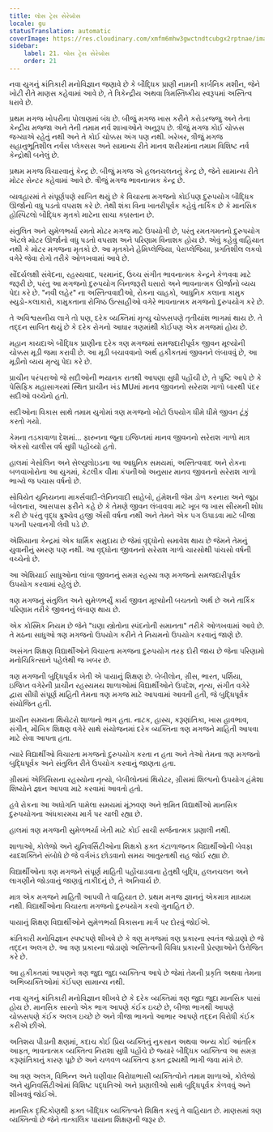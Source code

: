 ```yaml
---
title: લોસ ટ્રેસ સેરેબ્રોસ
locale: gu
statusTranslation: automatic
coverImage: https://res.cloudinary.com/xmfm6mhw3gwctndtcubgx2rptnae/image/upload/v1740337243/small_cover_educacion_fundamental_a051170f1c.webp
sidebar:
    label: 21. લોસ ટ્રેસ સેરેબ્રોસ
    order: 21
---
```

નવા યુગનું ક્રાંતિકારી મનોવિજ્ઞાન જણાવે છે કે બૌદ્ધિક પ્રાણી નામની કાર્બનિક મશીન, જેને ખોટી રીતે માણસ કહેવામાં આવે છે, તે ત્રિકેન્દ્રીય અથવા ત્રિમસ્તિષ્કીય સ્વરૂપમાં અસ્તિત્વ ધરાવે છે.

પ્રથમ મગજ ખોપરીના પોલાણમાં બંધ છે. બીજું મગજ ખાસ કરીને કરોડરજ્જુ અને તેના કેન્દ્રીય મજ્જા અને તેની તમામ નર્વ શાખાઓને અનુરૂપ છે. ત્રીજું મગજ કોઈ ચોક્કસ જગ્યાએ રહેતું નથી અને તે કોઈ ચોક્કસ અંગ પણ નથી. ખરેખર, ત્રીજું મગજ સહાનુભૂતિશીલ નર્વસ પ્લેક્સસ અને સામાન્ય રીતે માનવ શરીરમાંના તમામ વિશિષ્ટ નર્વ કેન્દ્રોથી બનેલું છે.

પ્રથમ મગજ વિચારવાનું કેન્દ્ર છે. બીજું મગજ એ હલનચલનનું કેન્દ્ર છે, જેને સામાન્ય રીતે મોટર સેન્ટર કહેવામાં આવે છે. ત્રીજું મગજ ભાવનાત્મક કેન્દ્ર છે.

વ્યવહારમાં તે સંપૂર્ણપણે સાબિત થયું છે કે વિચારતા મગજનો કોઈપણ દુરુપયોગ બૌદ્ધિક ઊર્જાનો વધુ પડતો વપરાશ કરે છે. તેથી શંકા વિના ખાતરીપૂર્વક કહેવું તાર્કિક છે કે માનસિક હોસ્પિટલો બૌદ્ધિક મૃતકો માટેના સાચા કબ્રસ્તાન છે.

સંતુલિત અને સુમેળભર્યા રમતો મોટર મગજ માટે ઉપયોગી છે, પરંતુ રમતગમતનો દુરુપયોગ એટલે મોટર ઊર્જાનો વધુ પડતો વપરાશ અને પરિણામ વિનાશક હોય છે. એવું કહેવું વાહિયાત નથી કે મોટર મગજના મૃતકો છે. આ મૃતકોને હેમિપ્લેજિયા, પેરાપ્લેજિયા, પ્રગતિશીલ લકવો વગેરે જેવા રોગો તરીકે ઓળખવામાં આવે છે.

સૌંદર્યલક્ષી સંવેદના, રહસ્યવાદ, પરમાનંદ, ઉચ્ચ સંગીત ભાવનાત્મક કેન્દ્રને કેળવવા માટે જરૂરી છે, પરંતુ આ મગજનો દુરુપયોગ બિનજરૂરી ઘસારો અને ભાવનાત્મક ઊર્જાનો વ્યય પેદા કરે છે. "નવી લહેર" ના અસ્તિત્વવાદીઓ, રોકના ચાહકો, આધુનિક કલાના કામુક સ્યુડો-કલાકારો, કામુકતાના રોગિષ્ઠ ઉત્સાહીઓ વગેરે ભાવનાત્મક મગજનો દુરુપયોગ કરે છે.

તે અવિશ્વસનીય લાગે તો પણ, દરેક વ્યક્તિમાં મૃત્યુ ચોક્કસપણે તૃતીયાંશ ભાગમાં થાય છે. તે તદ્દન સાબિત થયું છે કે દરેક રોગનો આધાર ત્રણમાંથી કોઈપણ એક મગજમાં હોય છે.

મહાન કાયદાએ બૌદ્ધિક પ્રાણીના દરેક ત્રણ મગજમાં સમજદારીપૂર્વક જીવન મૂલ્યોની ચોક્કસ મૂડી જમા કરાવી છે. આ મૂડી બચાવવાનો અર્થ હકીકતમાં જીવનને લંબાવવું છે, આ મૂડીનો વ્યય મૃત્યુ પેદા કરે છે.

પ્રાચીન પરંપરાઓ જે સદીઓની ભયાનક રાતથી આપણા સુધી પહોંચી છે, તે પુષ્ટિ આપે છે કે પેસિફિક મહાસાગરમાં સ્થિત પ્રાચીન ખંડ MUમાં માનવ જીવનનો સરેરાશ ગાળો બારથી પંદર સદીઓ વચ્ચેનો હતો.

સદીઓના વિકાસ સાથે તમામ યુગોમાં ત્રણ મગજનો ખોટો ઉપયોગ ધીમે ધીમે જીવન ટૂંકું કરતો ગયો.

કેમના તડકાવાળા દેશમાં... ફારુનના જૂના ઇજિપ્તમાં માનવ જીવનનો સરેરાશ ગાળો માત્ર એકસો ચાલીસ વર્ષ સુધી પહોંચ્યો હતો.

હાલમાં ગેસોલિન અને સેલ્યુલોઇડના આ આધુનિક સમયમાં, અસ્તિત્વવાદ અને રોકના બળવાખોરોના આ યુગમાં, કેટલીક વીમા કંપનીઓ અનુસાર માનવ જીવનનો સરેરાશ ગાળો ભાગ્યે જ પચાસ વર્ષનો છે.

સોવિયેત યુનિયનના માર્ક્સવાદી-લેનિનવાદી સાહેબો, હંમેશની જેમ ડોળ કરનારા અને જૂઠા બોલનારા, આસપાસ ફરીને કહે છે કે તેમણે જીવન લંબાવવા માટે ખૂબ જ ખાસ સીરમની શોધ કરી છે પરંતુ વૃદ્ધ ક્રુશ્ચેવ હજી એંસી વર્ષના નથી અને તેમને એક પગ ઉપાડવા માટે બીજા પગની પરવાનગી લેવી પડે છે.

એશિયાના કેન્દ્રમાં એક ધાર્મિક સમુદાય છે જેમાં વૃદ્ધોનો સમાવેશ થાય છે જેમને તેમનું યુવાનીનું સ્મરણ પણ નથી. આ વૃદ્ધોના જીવનનો સરેરાશ ગાળો ચારસોથી પાંચસો વર્ષની વચ્ચેનો છે.

આ એશિયાઈ સાધુઓના લાંબા જીવનનું સમગ્ર રહસ્ય ત્રણ મગજનો સમજદારીપૂર્વક ઉપયોગ કરવામાં રહેલું છે.

ત્રણ મગજનું સંતુલિત અને સુમેળભર્યું કાર્ય જીવન મૂલ્યોની બચતનો અર્થ છે અને તાર્કિક પરિણામ તરીકે જીવનનું લંબાણ થાય છે.

એક કોસ્મિક નિયમ છે જેને "ઘણા સ્ત્રોતોના સ્પંદનોની સમાનતા" તરીકે ઓળખવામાં આવે છે. તે મઠના સાધુઓ ત્રણ મગજનો ઉપયોગ કરીને તે નિયમનો ઉપયોગ કરવાનું જાણે છે.

અસંગત શિક્ષણ વિદ્યાર્થીઓને વિચારતા મગજના દુરુપયોગ તરફ દોરી જાય છે જેના પરિણામો મનોચિકિત્સાને પહેલેથી જ ખબર છે.

ત્રણ મગજની બુદ્ધિપૂર્વક ખેતી એ પાયાનું શિક્ષણ છે. બેબીલોન, ગ્રીસ, ભારત, પર્શિયા, ઇજિપ્ત વગેરેની પ્રાચીન રહસ્યમય શાળાઓમાં વિદ્યાર્થીઓને ઉપદેશ, નૃત્ય, સંગીત વગેરે દ્વારા સીધી સંપૂર્ણ માહિતી તેમના ત્રણ મગજ માટે આપવામાં આવતી હતી, જે બુદ્ધિપૂર્વક સંયોજિત હતી.

પ્રાચીન સમયના થિયેટરો શાળાનો ભાગ હતા. નાટક, હાસ્ય, કરૂણાંતિકા, ખાસ હાવભાવ, સંગીત, મૌખિક શિક્ષણ વગેરે સાથે સંયોજનમાં દરેક વ્યક્તિના ત્રણ મગજને માહિતી આપવા માટે સેવા આપતા હતા.

ત્યારે વિદ્યાર્થીઓ વિચારતા મગજનો દુરુપયોગ કરતા ન હતા અને તેઓ તેમના ત્રણ મગજનો બુદ્ધિપૂર્વક અને સંતુલિત રીતે ઉપયોગ કરવાનું જાણતા હતા.

ગ્રીસમાં એલિસિસના રહસ્યોના નૃત્યો, બેબીલોનમાં થિયેટર, ગ્રીસમાં શિલ્પનો ઉપયોગ હંમેશા શિષ્યોને જ્ઞાન આપવા માટે કરવામાં આવતો હતો.

હવે રોકના આ અધોગતિ પામેલા સમયમાં મૂંઝવણ અને ભ્રમિત વિદ્યાર્થીઓ માનસિક દુરુપયોગના અંધકારમય માર્ગ પર ચાલી રહ્યા છે.

હાલમાં ત્રણ મગજની સુમેળભર્યા ખેતી માટે કોઈ સાચી સર્જનાત્મક પ્રણાલી નથી.

શાળાઓ, કોલેજો અને યુનિવર્સિટીઓના શિક્ષકો ફક્ત કંટાળાજનક વિદ્યાર્થીઓની બેવફા યાદશક્તિને સંબોધે છે જે વર્ગખંડ છોડવાનો સમય આતુરતાથી રાહ જોઈ રહ્યા છે.

વિદ્યાર્થીઓના ત્રણ મગજને સંપૂર્ણ માહિતી પહોંચાડવાના હેતુથી બુદ્ધિ, હલનચલન અને લાગણીને જોડવાનું જાણવું તાકીદનું છે, તે અનિવાર્ય છે.

માત્ર એક મગજને માહિતી આપવી તે વાહિયાત છે. પ્રથમ મગજ જ્ઞાનનું એકમાત્ર માધ્યમ નથી. વિદ્યાર્થીઓના વિચારતા મગજનો દુરુપયોગ કરવો ગુનાહિત છે.

પાયાનું શિક્ષણ વિદ્યાર્થીઓને સુમેળભર્યા વિકાસના માર્ગ પર દોરવું જોઈએ.

ક્રાંતિકારી મનોવિજ્ઞાન સ્પષ્ટપણે શીખવે છે કે ત્રણ મગજમાં ત્રણ પ્રકારના સ્વતંત્ર જોડાણો છે જે તદ્દન અલગ છે. આ ત્રણ પ્રકારના જોડાણો અસ્તિત્વની વિવિધ પ્રકારની પ્રેરણાઓને ઉત્તેજિત કરે છે.

આ હકીકતમાં આપણને ત્રણ જુદા જુદા વ્યક્તિત્વ આપે છે જેમાં તેમની પ્રકૃતિ અથવા તેમના અભિવ્યક્તિઓમાં કંઈપણ સામાન્ય નથી.

નવા યુગનું ક્રાંતિકારી મનોવિજ્ઞાન શીખવે છે કે દરેક વ્યક્તિમાં ત્રણ જુદા જુદા માનસિક પાસાં હોય છે. માનસિક સારનો એક ભાગ આપણે કંઈક ઇચ્છે છે, બીજા ભાગથી આપણે ચોક્કસપણે કંઈક અલગ ઇચ્છે છે અને ત્રીજા ભાગનો આભાર આપણે તદ્દન વિરોધી કંઈક કરીએ છીએ.

અતિશય પીડાની ક્ષણમાં, કદાચ કોઈ પ્રિય વ્યક્તિનું નુકસાન અથવા અન્ય કોઈ આંતરિક આફત, ભાવનાત્મક વ્યક્તિત્વ નિરાશા સુધી પહોંચે છે જ્યારે બૌદ્ધિક વ્યક્તિત્વ આ સમગ્ર કરૂણાંતિકાનું કારણ પૂછે છે અને ચળવળ વ્યક્તિત્વ ફક્ત દ્રશ્યથી ભાગી જવા માંગે છે.

આ ત્રણ અલગ, વિભિન્ન અને ઘણીવાર વિરોધાભાસી વ્યક્તિત્વોને તમામ શાળાઓ, કોલેજો અને યુનિવર્સિટીઓમાં વિશિષ્ટ પદ્ધતિઓ અને પ્રણાલીઓ સાથે બુદ્ધિપૂર્વક કેળવવું અને શીખવવું જોઈએ.

માનસિક દૃષ્ટિકોણથી ફક્ત બૌદ્ધિક વ્યક્તિત્વને શિક્ષિત કરવું તે વાહિયાત છે. માણસમાં ત્રણ વ્યક્તિત્વો છે જેને તાત્કાલિક પાયાના શિક્ષણની જરૂર છે.

